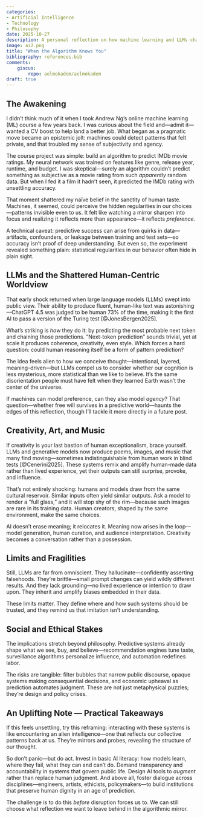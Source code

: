 ```yaml
---
categories:
- Artificial Intelligence
- Technology
- Philosophy
date: 2025-10-27
description: A personal reflection on how machine learning and LLMs challenge human uniqueness, creativity—and what we can do about it.
image: ai2.png
title: "When the Algorithm Knows You"
bibliography: references.bib
comments:
    giscus:
        repo: aelmokadem/aelmokadem
draft: true
---
```


## The Awakening

I didn’t think much of it when I took Andrew Ng’s online machine learning (ML) course a few years back. I was curious about the field and---admit it---wanted a CV boost to help land a better job. What began as a pragmatic move became an epistemic jolt: machines could detect patterns that felt private, and that troubled my sense of subjectivity and agency.

The course project was simple: build an algorithm to predict IMDb movie ratings. My neural network was trained on features like genre, release year, runtime, and budget. I was skeptical---surely an algorithm couldn’t predict something as subjective as a movie rating from such *apparently* random data. But when I fed it a film it hadn’t seen, it predicted the IMDb rating with unsettling accuracy. 

That moment shattered my naïve belief in the sanctity of human taste. Machines, it seemed, could perceive the hidden regularities in our choices---patterns invisible even to us. It felt like watching a mirror sharpen into focus and realizing it reflects more than appearance---it reflects *preference.*

A technical caveat: predictive success can arise from quirks in data---artifacts, confounders, or leakage between training and test sets---so accuracy isn’t proof of deep understanding. But even so, the experiment revealed something plain: statistical regularities in our behavior often hide in plain sight.

## LLMs and the Shattered Human-Centric Worldview

That early shock returned when large language models (LLMs) swept into public view. Their ability to produce fluent, human-like text was astonishing---ChatGPT 4.5 was judged to be human 73% of the time, making it the first AI to pass a version of the Turing test [@JonesBergen2025].

What’s striking is *how* they do it: by predicting the most probable next token and chaining those predictions. “Next-token prediction” sounds trivial, yet at scale it produces coherence, creativity, even style. Which forces a hard question: could human reasoning itself be a form of pattern prediction? 

The idea feels alien to how we conceive thought---intentional, layered, meaning-driven---but LLMs compel us to consider whether our cognition is less mysterious, more statistical than we like to believe. It’s the same disorientation people must have felt when they learned Earth wasn’t the center of the universe.

If machines can model preference, can they also model *agency*? That question---whether free will survives in a predictive world---haunts the edges of this reflection, though I’ll tackle it more directly in a future post.


## Creativity, Art, and Music

If creativity is your last bastion of human exceptionalism, brace yourself. LLMs and generative models now produce poems, images, and music that many find moving---sometimes indistinguishable from human work in blind tests [@Cenerini2025]. These systems remix and amplify human-made data rather than lived experience, yet their outputs can still surprise, provoke, and influence.

That’s not entirely shocking: humans and models draw from the same cultural reservoir. Similar inputs often yield similar outputs. Ask a model to render a “full glass,” and it will stop shy of the rim---because such images are rare in its training data. Human creators, shaped by the same environment, make the same choices.

AI doesn’t erase meaning; it relocates it. Meaning now arises in the loop---model generation, human curation, and audience interpretation. Creativity becomes a conversation rather than a possession.

## Limits and Fragilities

Still, LLMs are far from omniscient. They hallucinate---confidently asserting falsehoods. They’re brittle---small prompt changes can yield wildly different results. And they lack grounding---no lived experience or intention to draw upon. They inherit and amplify biases embedded in their data.

These limits matter. They define where and how such systems should be trusted, and they remind us that imitation isn’t understanding.

## Social and Ethical Stakes

The implications stretch beyond philosophy. Predictive systems already shape what we see, buy, and believe---recommendation engines tune taste, surveillance algorithms personalize influence, and automation redefines labor. 

The risks are tangible: filter bubbles that narrow public discourse, opaque systems making consequential decisions, and economic upheaval as prediction automates judgment. These are not just metaphysical puzzles; they’re design and policy crises.

## An Uplifting Note --- Practical Takeaways

If this feels unsettling, try this reframing: interacting with these systems is like encountering an alien intelligence---one that reflects our collective patterns back at us. They’re mirrors and probes, revealing the structure of our thought.

So don’t panic---but do act. Invest in basic AI literacy: how models learn, where they fail, what they can and can’t do. Demand transparency and accountability in systems that govern public life. Design AI tools to *augment* rather than replace human judgment. And above all, foster dialogue across disciplines---engineers, artists, ethicists, policymakers---to build institutions that preserve human dignity in an age of prediction.

The challenge is to do this *before* disruption forces us to. We can still choose what reflection we want to leave behind in the algorithmic mirror.
